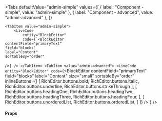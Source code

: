 
<Tabs
	defaultValue="admin-simple"
	values={[
		{ label: "Component - simple", value: "admin-simple" },
		{ label: "Component - advanced", value: "admin-advanced" },
	]}
>
	<TabItem value="admin-simple">
		<LiveCode
			entity="BlockEditor"
			code={`<BlockEditor
    contentField="primaryText"
    field="blocks"
    label="Content"
    sortableBy="order"
/>`}
		/>
	</TabItem>
	<TabItem value="admin-advanced">
		<LiveCode
			entity="BlockEditor"
			code={`<BlockEditor
    contentField="primaryText"
    field="blocks"
    label="Content"
    size="small"
    sortableBy="order"
    inlineButtons={[
        [
            RichEditor.buttons.bold,
            RichEditor.buttons.italic,
            RichEditor.buttons.underline,
            RichEditor.buttons.strikeThrough
        ],
        [
            RichEditor.buttons.headingOne,
            RichEditor.buttons.headingTwo,
            RichEditor.buttons.headingThree,
            RichEditor.buttons.headingFour,
         ],
         [
            RichEditor.buttons.unorderedList,
            RichEditor.buttons.orderedList,
         ]
    ]}
/>`}
		/>
	</TabItem>
</Tabs>

#### Props

<PropsTable>
	<SharedProps.contentField required />
	<SharedProps.field required />
	<SharedProps.label required />
	<SharedProps.sortableBy required />
	<SharedProps.referencesField />
	<SharedProps.referenceDiscriminationField />
	<SharedProps.inlineButtons />
	<SharedProps.blockButtons />
	<SharedProps.augmentEditor />
</PropsTable>
